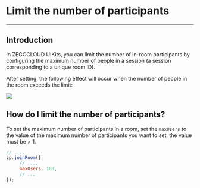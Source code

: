 # Limit the number of participants

- - -

## Introduction

In ZEGOCLOUD UIKits, you can limit the number of in-room participants by configuring the maximum number of people in a session (a session corresponding to a unique room ID). 


After setting, the following effect will occur when the number of people in the room exceeds the limit:

<Frame width="512" height="auto" caption="image description text">
  <img src="https://storage.zego.im/sdk-doc/Pics/Prebuilt_Web/joinRoom_maxUsers.jpg" />
</Frame>

## How do I limit the number of participants?

To set the maximum number of participants in a room, set the `maxUsers` to the value of the maximum number of participants you want to set, the value must be > 1. 

```javascript
// ....
zp.joinRoom({
     // ...,
     maxUsers: 100,
     // ...
});
```
